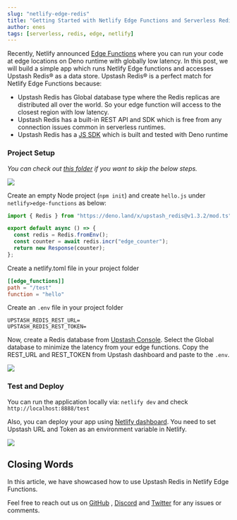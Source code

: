 ```yaml
---
slug: "netlify-edge-redis"
title: "Getting Started with Netlify Edge Functions and Serverless Redis"
author: enes
tags: [serverless, redis, edge, netlify]
---
```


Recently, Netlify
announced [Edge Functions](https://docs.netlify.com/netlify-labs/experimental-features/edge-functions/)
where you can run your code at edge locations on Deno runtime with globally low
latency. In this post, we will build a simple app which runs Netlify Edge
functions and accesses Upstash Redis® as a data store. Upstash Redis® is a perfect
match for Netlify Edge Functions because:

- Upstash Redis has Global database type where the Redis replicas are
  distributed all over the world. So your edge function will access to the
  closest region with low latency.
- Upstash Redis has a built-in REST API and SDK which is free from any
  connection issues common in serverless runtimes.
- Upstash Redis has a [JS SDK](https://github.com/upstash/upstash-redis) which
  is built and tested with Deno runtime

### Project Setup

_You can check
out [this folder](https://github.com/upstash/redis-examples/tree/master/netlify-edge-with-redis)
if you want to skip the below steps._

![](/blog/netlify-edge/project.png)

Create an empty Node project (`npm init`) and create `hello.js`
under `netlify>edge-functions` as below:

```js:hello.js
import { Redis } from "https://deno.land/x/upstash_redis@v1.3.2/mod.ts";

export default async () => {
  const redis = Redis.fromEnv();
  const counter = await redis.incr("edge_counter");
  return new Response(counter);
};
```

Create a netlify.toml file in your project folder

```toml:netlify.toml
[[edge_functions]]
path = "/test"
function = "hello"
```

Create an `.env` file in your project folder

```text:.env
UPSTASH_REDIS_REST_URL=
UPSTASH_REDIS_REST_TOKEN=
```

Now, create a Redis database
from [Upstash Console](https://console.upstash.com/). Select the Global database
to minimize the latency from your edge functions. Copy the REST_URL and
REST_TOKEN from Upstash dashboard and paste to the `.env`.

![](/blog/netlify-edge/upstash.png)

### Test and Deploy

You can run the application locally via:
`netlify dev` and check `http://localhost:8888/test`

Also, you can deploy your app
using [Netlify dashboard](https://app.netlify.com/). You need to set Upstash URL
and Token as an environment variable in Netlify.

![](/blog/netlify-edge/dashboard.png)

## Closing Words

In this article, we have showcased how to use Upstash Redis in Netlify Edge
Functions.

Feel free to reach out us
on [GitHub](https://github.com/upstash/issues/issues/new)
, [Discord](https://discord.com/invite/w9SenAtbme)
and [Twitter](https://twitter.com/upstash) for any issues or comments.
